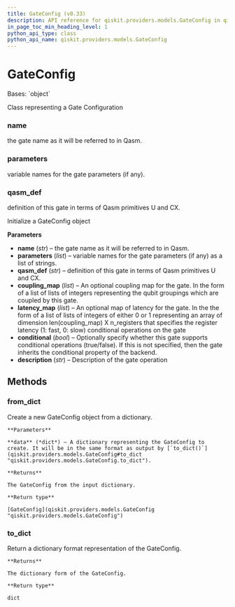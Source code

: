 ```yaml
---
title: GateConfig (v0.33)
description: API reference for qiskit.providers.models.GateConfig in qiskit v0.33
in_page_toc_min_heading_level: 1
python_api_type: class
python_api_name: qiskit.providers.models.GateConfig
---
```


# GateConfig

<Class id="qiskit.providers.models.GateConfig" isDedicatedPage={true} github="https://github.com/qiskit/qiskit/tree/stable/0.19/qiskit/providers/models/backendconfiguration.py" signature="GateConfig(name, parameters, qasm_def, coupling_map=None, latency_map=None, conditional=None, description=None)" modifiers="class">
  Bases: `object`

  Class representing a Gate Configuration

  ### name

  <Attribute id="qiskit.providers.models.GateConfig.name">
    the gate name as it will be referred to in Qasm.
  </Attribute>

  ### parameters

  <Attribute id="qiskit.providers.models.GateConfig.parameters">
    variable names for the gate parameters (if any).
  </Attribute>

  ### qasm\_def

  <Attribute id="qiskit.providers.models.GateConfig.qasm_def">
    definition of this gate in terms of Qasm primitives U and CX.
  </Attribute>

  Initialize a GateConfig object

  **Parameters**

  *   **name** (*str*) – the gate name as it will be referred to in Qasm.
  *   **parameters** (*list*) – variable names for the gate parameters (if any) as a list of strings.
  *   **qasm\_def** (*str*) – definition of this gate in terms of Qasm primitives U and CX.
  *   **coupling\_map** (*list*) – An optional coupling map for the gate. In the form of a list of lists of integers representing the qubit groupings which are coupled by this gate.
  *   **latency\_map** (*list*) – An optional map of latency for the gate. In the the form of a list of lists of integers of either 0 or 1 representing an array of dimension len(coupling\_map) X n\_registers that specifies the register latency (1: fast, 0: slow) conditional operations on the gate
  *   **conditional** (*bool*) – Optionally specify whether this gate supports conditional operations (true/false). If this is not specified, then the gate inherits the conditional property of the backend.
  *   **description** (*str*) – Description of the gate operation

  ## Methods

  <span id="qiskit-providers-models-gateconfig-from-dict" />

  ### from\_dict

  <Function id="qiskit.providers.models.GateConfig.from_dict" signature="GateConfig.from_dict(data)" modifiers="classmethod">
    Create a new GateConfig object from a dictionary.

    **Parameters**

    **data** (*dict*) – A dictionary representing the GateConfig to create. It will be in the same format as output by [`to_dict()`](qiskit.providers.models.GateConfig#to_dict "qiskit.providers.models.GateConfig.to_dict").

    **Returns**

    The GateConfig from the input dictionary.

    **Return type**

    [GateConfig](qiskit.providers.models.GateConfig "qiskit.providers.models.GateConfig")
  </Function>

  <span id="qiskit-providers-models-gateconfig-to-dict" />

  ### to\_dict

  <Function id="qiskit.providers.models.GateConfig.to_dict" signature="GateConfig.to_dict()">
    Return a dictionary format representation of the GateConfig.

    **Returns**

    The dictionary form of the GateConfig.

    **Return type**

    dict
  </Function>
</Class>

